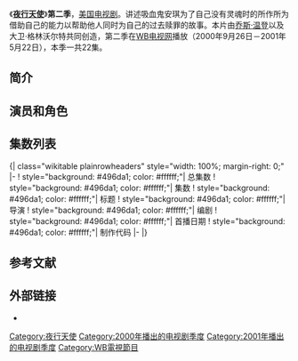 {{expand|time=2013-09-27T05:50:23+00:00}}
{{unreferenced|time=2013-09-27T05:50:23+00:00}}
{{Infobox television season
 |bgcolour = #496da1
 |fgcolour = #ffffff
 |image = <!-- 檔案不存在 [[File:Angel_DVD_Season_(2).jpg|File:Angel DVD Season (2).jpg]] ，可從英文維基百科取得 -->
 |caption = Region 1 Season 2 DVD cover
| season_name   = 《夜行天使》第二季
| eng_name      = {{lang|en|''Angel'' (Season 2)}}
 |country = 美国
 |network = [[WB电视网|WB电视网]]
 |first_aired = {{Start date|2000|9|26}}
 |last_aired = {{End date|2001|5|22}}
 |num_episodes = 22
 |region_1 = {{Start date|2003|9|2}}
 |region_2 = {{Start date|2002|4|15}}
 |prev_season = [[夜行天使_(第一季)|第一季]]
 |next_season = [[夜行天使_(第三季)|第三季]]
 |episode_list = [[夜行天使集数列表|夜行天使集数列表]]
}}

《'''[[夜行天使|夜行天使]]'''》'''第二季'''，[[美国|美国]][[电视剧|电视剧]]。讲述吸血鬼安琪为了自己没有灵魂时的所作所为借助自己的能力以帮助他人同时为自己的过去赎罪的故事。本片由[[乔斯·温登|乔斯·温登]]以及大卫·格林沃尔特共同创造，第二季在[[WB电视网|WB电视网]]播放（2000年9月26日－2001年5月22日），本季一共22集。

== 简介 ==
== 演员和角色 ==
== 集数列表 ==
{{See also|夜行天使集数列表}}
<onlyinclude>{| class="wikitable plainrowheaders" style="width: 100%; margin-right: 0;"
|-
! style="background: #496da1; color: #ffffff;"| 总集数
! style="background: #496da1; color: #ffffff;"| 集数
! style="background: #496da1; color: #ffffff;"| 标题
! style="background: #496da1; color: #ffffff;"| 导演
! style="background: #496da1; color: #ffffff;"| 编剧
! style="background: #496da1; color: #ffffff;"| 首播日期
! style="background: #496da1; color: #ffffff;"| 制作代码
|-
{{Episode list/sublist|List of Angel episodes
 |EpisodeNumber = 23
 |EpisodeNumber2 = 1
 |Title = [[Judgment_(Angel)|Judgment]]
 |DirectedBy = [[Michael_Lange|Michael Lange]]
 |WrittenBy = ''Story by'': [[Joss_Whedon|Joss Whedon]] & [[David_Greenwalt|David Greenwalt]]<br>''Teleplay by'': David Greenwalt
 |OriginalAirDate = {{Start date|2000|9|26}}
 |ProdCode = 2ADH01
 |ShortSummary = 
 |LineColor = 496da1
}}
{{Episode list/sublist|List of Angel episodes
 |EpisodeNumber = 24
 |EpisodeNumber2 = 2
 |Title = [[Are_You_Now_or_Have_You_Ever_Been|Are You Now or Have You Ever Been]]
 |DirectedBy = [[David_Semel|David Semel]]
 |WrittenBy = [[Tim_Minear|Tim Minear]]
 |OriginalAirDate = {{Start date|2000|10|3}}
 |ProdCode = 2ADH02
 |ShortSummary = 
 |LineColor = 496da1
}}
{{Episode list/sublist|List of Angel episodes
 |EpisodeNumber = 25
 |EpisodeNumber2 = 3
 |Title = [[First_Impressions_(Angel)|First Impressions]]
 |DirectedBy = [[James_A._Contner|James A. Contner]]
 |WrittenBy = [[Shawn_Ryan|Shawn Ryan]]
 |OriginalAirDate = {{Start date|2000|10|10}}
 |ProdCode = 2ADH03
 |ShortSummary = 
 |LineColor = 496da1
}}
{{Episode list/sublist|List of Angel episodes
 |EpisodeNumber = 26
 |EpisodeNumber2 = 4
 |Title = [[Untouched_(Angel)|Untouched]]
 |DirectedBy = Joss Whedon
 |WrittenBy = [[Mere_Smith|Mere Smith]]
 |OriginalAirDate = {{Start date|2000|10|17}}
 |ProdCode = 2ADH04
 |ShortSummary = 
 |LineColor = 496da1
}}
{{Episode list/sublist|List of Angel episodes
 |EpisodeNumber = 27
 |EpisodeNumber2 = 5
 |Title = [[Dear_Boy|Dear Boy]]
 |DirectedBy = David Greenwalt
 |WrittenBy = David Greenwalt
 |OriginalAirDate = {{Start date|2000|10|24}}
 |ProdCode = 2ADH05
 |ShortSummary = 
 |LineColor = 496da1
}}
{{Episode list/sublist|List of Angel episodes
 |EpisodeNumber = 28
 |EpisodeNumber2 = 6
 |Title = [[Guise_Will_Be_Guise|Guise Will Be Guise]]
 |DirectedBy = [[Krishna_Rao_(director)|Krishna Rao]]
 |WrittenBy = [[Jane_Espenson|Jane Espenson]]
 |OriginalAirDate = {{Start date|2000|11|7}}
 |ProdCode = 2ADH06
 |ShortSummary = 
 |LineColor = 496da1
}}
{{Episode list/sublist|List of Angel episodes
 |EpisodeNumber = 29
 |EpisodeNumber2 = 7
 |Title = [[Darla_(Angel_episode)|Darla]]
 |DirectedBy = Tim Minear
 |WrittenBy = Tim Minear
 |OriginalAirDate = {{Start date|2000|11|14}}
 |ProdCode = 2ADH07
 |ShortSummary = 
 |LineColor = 496da1
}}
{{Episode list/sublist|List of Angel episodes
 |EpisodeNumber = 30
 |EpisodeNumber2 = 8
 |Title = [[The_Shroud_of_Rahmon|The Shroud of Rahmon]]
 |DirectedBy = [[David_Grossman_(director)|David Grossman]]
 |WrittenBy = [[Jim_Kouf|Jim Kouf]]
 |OriginalAirDate = {{Start date|2000|11|21}}
 |ProdCode = 2ADH08
 |ShortSummary = 
 |LineColor = 496da1
}}
{{Episode list/sublist|List of Angel episodes
 |EpisodeNumber = 31
 |EpisodeNumber2 = 9
 |Title = [[The_Trial_(Angel)|The Trial]]
 |DirectedBy = [[Bruce_Seth_Green|Bruce Seth Green]]
 |WrittenBy = ''Story by'': David Greenwalt<br>''Teleplay by'': [[Doug_Petrie|Douglas Petrie]] & Tim Minear
 |OriginalAirDate = {{Start date|2000|11|28}}
 |ProdCode = 2ADH09
 |ShortSummary = 
 |LineColor = 496da1
}}
{{Episode list/sublist|List of Angel episodes
 |EpisodeNumber = 32
 |EpisodeNumber2 = 10
 |Title = [[Reunion_(Angel)|Reunion]]
 |DirectedBy = James A. Contner
 |WrittenBy = Tim Minear & Shawn Ryan
 |OriginalAirDate = {{Start date|2000|12|19}}
 |ProdCode = 2ADH10
 |ShortSummary = 
 |LineColor = 496da1
}}
{{Episode list/sublist|List of Angel episodes
 |EpisodeNumber = 33
 |EpisodeNumber2 = 11
 |Title = [[Redefinition|Redefinition]]
 |DirectedBy = [[Michael_Grossman|Michael Grossman]]
 |WrittenBy = Mere Smith
 |OriginalAirDate = {{Start date|2001|1|16}}
 |ProdCode = 2ADH11
 |ShortSummary = 
 |LineColor = 496da1
}}
{{Episode list/sublist|List of Angel episodes
 |EpisodeNumber = 34
 |EpisodeNumber2 = 12
 |Title = [[Blood_Money_(Angel)|Blood Money]]
 |DirectedBy = R.D. Price
 |WrittenBy = Shawn Ryan & Mere Smith
 |OriginalAirDate = {{Start date|2001|1|23}}
 |ProdCode = 2ADH12
 |ShortSummary = 
 |LineColor = 496da1
}}
{{Episode list/sublist|List of Angel episodes
 |EpisodeNumber = 35
 |EpisodeNumber2 = 13
 |Title = [[Happy_Anniversary_(Angel)|Happy Anniversary]]
 |DirectedBy = [[Bill_L._Norton|Bill L. Norton]]
 |WrittenBy = ''Story by'': Joss Whedon & David Greenwalt<br>''Teleplay by'': David Greenwalt
 |OriginalAirDate = {{Start date|2001|2|6}}
 |ProdCode = 2ADH13
 |ShortSummary = 
 |LineColor = 496da1
}}
{{Episode list/sublist|List of Angel episodes
 |EpisodeNumber = 36
 |EpisodeNumber2 = 14
 |Title = [[The_Thin_Dead_Line|The Thin Dead Line]]
 |DirectedBy = [[Scott_McGinnis|Scott McGinnis]]
 |WrittenBy = Jim Kouf & Shawn Ryan
 |OriginalAirDate = {{Start date|2001|2|13}}
 |ProdCode = 2ADH14
 |ShortSummary = 
 |LineColor = 496da1
}}
{{Episode list/sublist|List of Angel episodes
 |EpisodeNumber = 37
 |EpisodeNumber2 = 15
 |Title = [[Reprise_(Angel)|Reprise]]
 |DirectedBy = [[James_Whitmore,_Jr.|James Whitmore, Jr.]]
 |WrittenBy = Tim Minear
 |OriginalAirDate = {{Start date|2001|2|20}}
 |ProdCode = 2ADH15
 |ShortSummary = 
 |LineColor = 496da1
}}
{{Episode list/sublist|List of Angel episodes
 |EpisodeNumber = 38
 |EpisodeNumber2 = 16
 |Title = [[Epiphany_(Angel)|Epiphany]]
 |DirectedBy = [[Thomas_J._Wright|Thomas J. Wright]]
 |WrittenBy = Tim Minear
 |OriginalAirDate = {{Start date|2001|2|27}}
 |ProdCode = 2ADH16
 |ShortSummary = 
 |LineColor = 496da1
}}
{{Episode list/sublist|List of Angel episodes
 |EpisodeNumber = 39
 |EpisodeNumber2 = 17
 |Title = [[Disharmony_(Angel)|Disharmony]]
 |DirectedBy = [[Frederick_King_Keller|Fred Keller]]
 |WrittenBy = [[David_Fury|David Fury]]
 |OriginalAirDate = {{Start date|2001|4|17}}
 |ProdCode = 2ADH17
 |ShortSummary = 
 |LineColor = 496da1
}}
{{Episode list/sublist|List of Angel episodes
 |EpisodeNumber = 40
 |EpisodeNumber2 = 18
 |Title = [[Dead_End_(Angel)|Dead End]]
 |DirectedBy = James A. Contner
 |WrittenBy = David Greenwalt
 |OriginalAirDate = {{Start date|2001|4|24}}
 |ProdCode = 2ADH18
 |ShortSummary = 
 |LineColor = 496da1
}}
{{Episode list/sublist|List of Angel episodes
 |EpisodeNumber = 41
 |EpisodeNumber2 = 19
 |Title = [[Belonging_(Angel)|Belonging]]
 |DirectedBy = Turi Meyer
 |WrittenBy = Shawn Ryan
 |OriginalAirDate = {{Start date|2001|5|1}}
 |ProdCode = 2ADH19
 |ShortSummary = 
 |LineColor = 496da1
}}
{{Episode list/sublist|List of Angel episodes
 |EpisodeNumber = 42
 |EpisodeNumber2 = 20
 |Title = [[Over_the_Rainbow_(Angel)|Over the Rainbow]]
 |DirectedBy = Fred Keller
 |WrittenBy = Mere Smith
 |OriginalAirDate = {{Start date|2001|5|8}}
 |ProdCode = 2ADH20
 |ShortSummary = 
 |LineColor = 496da1
}}
{{Episode list/sublist|List of Angel episodes
 |EpisodeNumber = 43
 |EpisodeNumber2 = 21
 |Title = [[Through_the_Looking_Glass_(Angel)|Through the Looking Glass]]
 |DirectedBy = Tim Minear
 |WrittenBy = Tim Minear
 |OriginalAirDate = {{Start date|2001|5|15}}
 |ProdCode = 2ADH21
 |ShortSummary = 
 |LineColor = 496da1
}}
{{Episode list/sublist|List of Angel episodes
 |EpisodeNumber = 44
 |EpisodeNumber2 = 22
 |Title = [[There's_No_Place_Like_Plrtz_Glrb|There's No Place Like Plrtz Glrb]]
 |DirectedBy = David Greenwalt
 |WrittenBy = David Greenwalt
 |OriginalAirDate = {{Start date|2001|5|22}}
 |ProdCode = 2ADH22
 |ShortSummary = 
 |LineColor = 496da1
}}
|}</onlyinclude>

== 参考文献 ==
{{Reflist|colwidth=30em}}


== 外部链接 ==
* {{Imdb episodes|0162065|Angel}}

{{DEFAULTSORT:Angel (season 2)}}
[[Category:夜行天使|Category:夜行天使]]
[[Category:2000年播出的电视剧季度|Category:2000年播出的电视剧季度]]
[[Category:2001年播出的电视剧季度|Category:2001年播出的电视剧季度]]
[[Category:WB電視節目|Category:WB電視節目]]